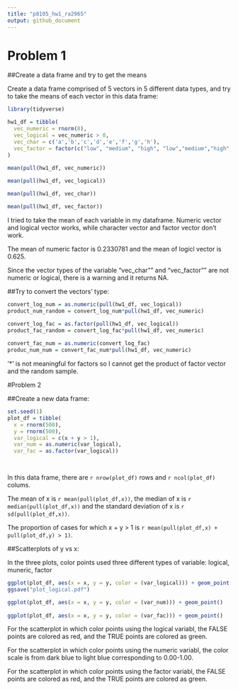 ```yaml
---
title: "p8105_hw1_ra2965"
output: github_document
---
```


# Problem 1

##Create a data frame and try to get the means

Create a data frame comprised of 5 vectors in 5 different data types, and try to take the means of each vector in this data frame:

```r

library(tidyverse)

hw1_df = tibble(
  vec_numeric = rnorm(8),
  vec_logical = vec_numeric > 0,
  vec_char = c('a','b','c','d','e','f','g','h'),
  vec_factor = factor(c("low", "medium", "high", "low","medium","high","low","medium"))
)
  
mean(pull(hw1_df, vec_numeric))

mean(pull(hw1_df, vec_logical))

mean(pull(hw1_df, vec_char))

mean(pull(hw1_df, vec_factor))
```

I tried to take the mean of each variable in my dataframe. Numeric vector and logical vector works, while character vector and factor vector don't work. 

The mean of numeric factor is 0.2330781 and the mean of logicl vector is 0.625.

Since the vector types of the variable "vec_char"" and "vec_factor"" are not numeric or logical, there is a warning and it returns NA.

##Try to convert the vectors' type:


```r

convert_log_num = as.numeric(pull(hw1_df, vec_logical))
product_num_random = convert_log_num*pull(hw1_df, vec_numeric)

convert_log_fac = as.factor(pull(hw1_df, vec_logical))
product_fac_random = convert_log_fac*pull(hw1_df, vec_numeric)
 
convert_fac_num = as.numeric(convert_log_fac)
produc_num_num = convert_fac_num*pull(hw1_df, vec_numeric)

```
‘*’ is not meaningful for factors so I cannot get the product of factor vector and the random sample.


#Problem 2

##Create a new data frame:


```r

set.seed(1)
plot_df = tibble(
  x = rnorm(500),
  y = rnorm(500),
  var_logical = c(x + y > 1),
  var_num = as.numeric(var_logical),
  var_fac = as.factor(var_logical))

       
```

In this data frame, there are `r nrow(plot_df)` rows and `r ncol(plot_df)` colums. 

The mean of x is `r mean(pull(plot_df,x))`, the median of x is `r median(pull(plot_df,x))` and the standard deviation of x is `r sd(pull(plot_df,x))`. 

The proportion of cases for which x + y > 1 is `r mean(pull(plot_df,x) + pull(plot_df,y) > 1)`.

##Scatterplots of y vs x:

In the three plots, color points used three different types of variable: logical, muneric, factor

```r

ggplot(plot_df, aes(x = x, y = y, color = (var_logical))) + geom_point()
ggsave("plot_logical.pdf")

ggplot(plot_df, aes(x = x, y = y, color = (var_num))) + geom_point()
       
ggplot(plot_df, aes(x = x, y = y, color = (var_fac))) + geom_point()

```
For the scatterplot in which color points using the logical variabl, the FALSE points are colored as red, and the TRUE points are colored as green.

For the scatterplot in which color points using the numeric variabl, the color scale is from dark blue to light blue corresponding to 0.00-1.00.

For the scatterplot in which color points using the factor variabl, the FALSE points are colored as red, and the TRUE points are colored as green.

